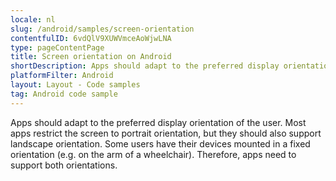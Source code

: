 ```yaml
---
locale: nl
slug: /android/samples/screen-orientation
contentfulID: 6vdQlV9XUWVmceAoWjwLNA
type: pageContentPage
title: Screen orientation on Android
shortDescription: Apps should adapt to the preferred display orientation of the user.
platformFilter: Android
layout: Layout - Code samples
tag: Android code sample
---
```


Apps should adapt to the preferred display orientation of the user. Most apps restrict the screen to portrait orientation, but they should also support landscape orientation. Some users have their devices mounted in a fixed orientation (e.g. on the arm of a wheelchair). Therefore, apps need to support both orientations.

<CodeSample id="screen-orientation" locale="nl" platform="android"/>